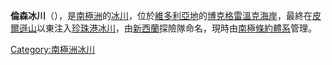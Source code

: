 {{coord|72|18|S|166|48|E|source:GNIS|display=title}}

'''倫森冰川'''（{{lang-en|Lensen Glacier}}），是[[南極洲|南極洲]]的[[冰川|冰川]]，位於[[維多利亞地|維多利亞地]]的[[博克格雷溫克海岸|博克格雷溫克海岸]]，最終在[[皮爾遜山|皮爾遜山]]以東注入[[珍珠港冰川|珍珠港冰川]]，由[[新西蘭|新西蘭]]探險隊命名，現時由[[南極條約體系|南極條約體系]]管理。

{{DEFAULTSORT:Lensen Glacier}}
[[Category:南極洲冰川|Category:南極洲冰川]]


{{BorchgrevinkCoast-geo-stub}}